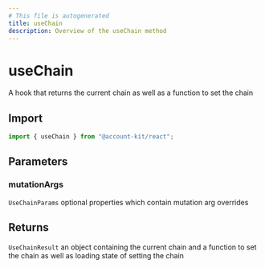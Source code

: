 ```yaml
---
# This file is autogenerated
title: useChain
description: Overview of the useChain method
---
```


# useChain

A hook that returns the current chain as well as a function to set the chain

## Import

```ts
import { useChain } from "@account-kit/react";
```

## Parameters

### mutationArgs

`UseChainParams`
optional properties which contain mutation arg overrides

## Returns

`UseChainResult`
an object containing the current chain and a function to set the chain as well as loading state of setting the chain
